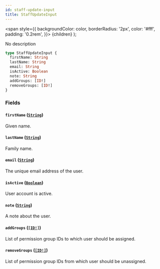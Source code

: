 ```yaml
---
id: staff-update-input
title: StaffUpdateInput
---
```


<span
style={{
      backgroundColor: color,
      borderRadius: '2px',
      color: '#fff',
      padding: '0.2rem',
    }}>
{children}
</span>
);

No description

```graphql
type StaffUpdateInput {
  firstName: String
  lastName: String
  email: String
  isActive: Boolean
  note: String
  addGroups: [ID!]
  removeGroups: [ID!]
}
```

### Fields

#### `firstName` ([`String`](/api-reference/scalars/string.mdx))

Given name.

#### `lastName` ([`String`](/api-reference/scalars/string.mdx))

Family name.

#### `email` ([`String`](/api-reference/scalars/string.mdx))

The unique email address of the user.

#### `isActive` ([`Boolean`](/api-reference/scalars/boolean.mdx))

User account is active.

#### `note` ([`String`](/api-reference/scalars/string.mdx))

A note about the user.

#### `addGroups` ([`[ID!]`](/api-reference/scalars/id.mdx))

List of permission group IDs to which user should be assigned.

#### `removeGroups` ([`[ID!]`](/api-reference/scalars/id.mdx))

List of permission group IDs from which user should be unassigned.

